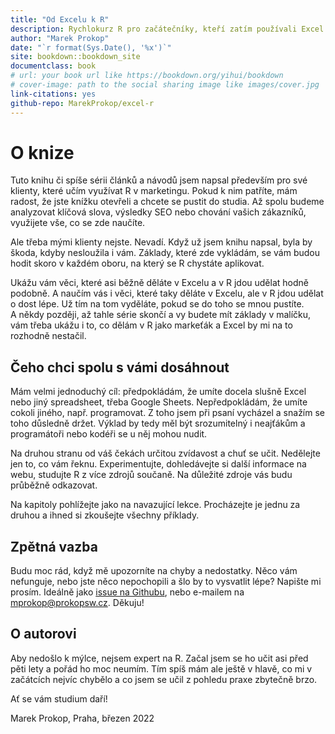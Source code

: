 ```yaml
--- 
title: "Od Excelu k R"
description: Rychlokurz R pro začátečníky, kteří zatím používali Excel nebo Google Sheets.
author: "Marek Prokop"
date: "`r format(Sys.Date(), '%x')`"
site: bookdown::bookdown_site
documentclass: book
# url: your book url like https://bookdown.org/yihui/bookdown
# cover-image: path to the social sharing image like images/cover.jpg
link-citations: yes
github-repo: MarekProkop/excel-r
---
```


# O knize{-}

Tuto knihu či spíše sérii článků a návodů jsem napsal především pro své klienty, které učím využívat R v marketingu. Pokud k nim patříte, mám radost, že jste knížku otevřeli a chcete se pustit do studia. Až spolu budeme analyzovat klíčová slova, výsledky SEO nebo chování vašich zákazníků, využijete vše, co se zde naučíte.

Ale třeba mými klienty nejste. Nevadí. Když už jsem knihu napsal, byla by škoda, kdyby nesloužila i vám. Základy, které zde vykládám, se vám budou hodit skoro v každém oboru, na který se R chystáte aplikovat.

Ukážu vám věci, které asi běžně děláte v Excelu a v R jdou udělat hodně podobně. A naučím vás i věci, které taky děláte v Excelu, ale v R jdou udělat o dost lépe. Už tím na tom vyděláte, pokud se do toho se mnou pustíte. A někdy později, až tahle série skončí a vy budete mít základy v malíčku, vám třeba ukážu i to, co dělám v R jako markeťák a Excel by mi na to rozhodně nestačil.

## Čeho chci spolu s vámi dosáhnout {-}

Mám velmi jednoduchý cíl: předpokládám, že umíte docela slušně Excel nebo jiný spreadsheet, třeba Google Sheets. Nepředpokládám, že umíte cokoli jiného, např. programovat. Z toho jsem při psaní vycházel a snažím se toho důsledně držet. Výklad by tedy měl být srozumitelný i neajťákům a programátoři nebo kodéři se u něj mohou nudit.

Na druhou stranu od váš čekách určitou zvídavost a chuť se učit. Nedělejte jen to, co vám řeknu. Experimentujte, dohledávejte si další informace na webu, studujte R z více zdrojů součaně. Na důležité zdroje vás budu průběžně odkazovat.

Na kapitoly pohlížejte jako na navazující lekce. Procházejte je jednu za druhou a ihned si zkoušejte všechny příklady.

## Zpětná vazba {-}

Budu moc rád, když mě upozorníte na chyby a nedostatky. Něco vám nefunguje, nebo jste něco nepochopili a šlo by to vysvatlit lépe? Napište mi prosím. Ideálně jako [issue na Githubu](https://github.com/MarekProkop/excel-r/issues), nebo e-mailem na [mprokop@prokopsw.cz](mailto:mprokop@prokopsw.cz). Děkuju!

## O autorovi {-}

Aby nedošlo k mýlce, nejsem expert na R. Začal jsem se ho učit asi před pěti lety a pořád ho moc neumím. Tím spíš mám ale ještě v hlavě, co mi v začátcích nejvíc chybělo a co jsem se učil z pohledu praxe zbytečně brzo.

Ať se vám studium daří!

Marek Prokop, Praha, březen 2022
